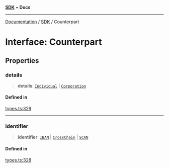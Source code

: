 [**SDK**](../index.mdx) • **Docs**

***

[Documentation](../../index.mdx) / [SDK](../README.mdx) / Counterpart

# Interface: Counterpart

## Properties

### details

> **details**: [`Individual`](Individual.mdx) \| [`Corporation`](Corporation.mdx)

#### Defined in

[types.ts:329](https://github.com/monerium/js-monorepo/blob/1f07b3662d18c631941e215c70068d205e95c304/packages/sdk/src/types.ts#L329)

***

### identifier

> **identifier**: [`IBAN`](IBAN.mdx) \| [`CrossChain`](CrossChain.mdx) \| [`SCAN`](SCAN.mdx)

#### Defined in

[types.ts:328](https://github.com/monerium/js-monorepo/blob/1f07b3662d18c631941e215c70068d205e95c304/packages/sdk/src/types.ts#L328)
